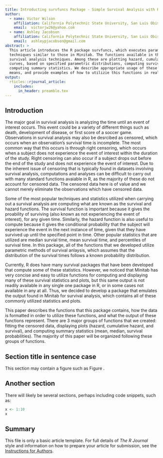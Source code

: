 ```yaml
---
title: Introducting survfuncs Package - Simple Survival Analysis with R
author:
  - name: Victor Wilson
    affiliation: California Polytechnic State University, San Luis Obispo - Statistics Department
    email:  victorjw26@yahoo.com
  - name: Ashley Jacobson
    affiliation: California Polytechnic State University, San Luis Obispo - Statistics Department
    email:  ashleypjacobson@gmail.com
abstract: >
  This article introduces the R package survfuncs, which executes parametric survival analysis
  techniques similar to those in Minitab. The functions available in this package carry out basic
  survival analysis techniques. Among these are plotting hazard, cumulative hazard, and survival
  curves, based on specified parametric distributions, computing survival probabilites, and
  computing summary statistics. We describe appropriate usage of these functions, what the output
  means, and provide examples of how to utilizie this functions in real-world datasets. 
output:
  rticles::rjournal_article:
    includes:
      in_header: preamble.tex
---
```


## Introduction

The major goal in survival analysis is analyzing the time until an event of interest occurs. This event could be a variety of different things such as death, development of disease, or first score of a soccer game. Observations in survival analysis may also be desrcibed as censored, which occurs
when an observation's survival time is incomplete. The most common way that this occurs is through right censoring, which occurs when a subject does not experience the event of interest within the duration of the study. Right censoring can also occur if a subject drops out before the end of the study and does not experience the event of interest. Due to the inherent issue of censoring that is typically found in datasets involving survival analysis, computations and analyses can be difficult to carry out with many standard functions avaiable in R, as the majority of these do not account for censored data. The censored data here is of value and we cannot merely eliminate the observations which have censored data. 

Some of the most popular techniques and statistics utilized when carrying out a survival analysis are computing what are known as the survival and hazard functions. The survival function is important because it gives the proability of surviving (also known as not experiencing the event of interest), for any given time. Similarly, the hazard function is also useful to compute because it gives the conditional probability that the subject will experience the event in the next instance of time, given that they have survived up until the specified point in time. Other popular statistics that are utilized are median survial time, mean survival time, and percentiles of survival time. In this package, all of the functions that we developed utilize parametric methods of survival anlaysis, which assumes that the distribution of the survival times follows a known probability distribution. 

Currently, R does have many survival packages that have been developed that compute some of these statistics. However, we noticed that Minitab has very concise and easy to utilize functions for computing and displaying many of these survival statistics and plots, but this same output is not readily available in any single one package in R, or in some cases not available in any at all. Thus, we decided to develop a package that emulates the output found in Minitab for survival analysis, which contains all of these commonly utilized statistics and plots.

This paper describes the functions that this package contains, how the data is formatted in order to utilize these functions, and what the output of these functions represent. There are 3 major groups of functions that we created: fitting the censored data, displaying plots (hazard, cumulative hazard, and survival), and computing summary statistics (mean, median, survival probabilities). The majority of this paper will be organized following these groups of functions. 

## Section title in sentence case

This section may contain a figure such as Figure \ref{figure:rlogo}.

\begin{figure}[htbp]
  \centering
  \includegraphics{Rlogo}
  \caption{The logo of R.}
  \label{figure:rlogo}
\end{figure}

## Another section

There will likely be several sections, perhaps including code snippets, such as:

```r
x <- 1:10
x
```

## Summary

This file is only a basic article template. For full details of _The R Journal_ style and information on how to prepare your article for submission, see the [Instructions for Authors](https://journal.r-project.org/share/author-guide.pdf).
\bibliography{RJreferences}
